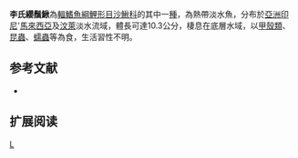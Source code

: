 {{Speciesbox 
| taxon = Syncrossus reversa
| status = NE
| status_system = IUCN3.1
| authority =  [[Roberts|Roberts]], 1989
| synonyms = *''Botia reversa,Roberts, 1989 ''
}}
'''李氏纓鬚鰍'''為[[輻鰭魚綱|輻鰭魚綱]][[鯉形目|鯉形目]][[沙鰍科|沙鰍科]]的其中一[[種|種]]，為熱帶淡水魚，分布於[[亞洲|亞洲]][[印尼|印尼]]'[[馬來西亞|馬來西亞]]及[[汶萊|汶萊]]淡水流域，體長可達10.3公分，棲息在底層水域，以[[甲殼類|甲殼類]]、[[昆蟲|昆蟲]]、[[蠕蟲|蠕蟲]]等為食，生活習性不明。

==参考文献==
{{refbegin}}
*{{FishBase_species|genus=Syncrossus|species=reversa|year=2014|month=2}}
{{refend}}

== 扩展阅读 ==
{{refbegin}}
{{wikispecies-inline|Syncrossus reversa|李氏纓鬚鰍}}
{{refend}}
{{Taxonbar|from=Q5502322}}

[[Category:纓鬚鰍屬|L]]


{{魚類小作品}}